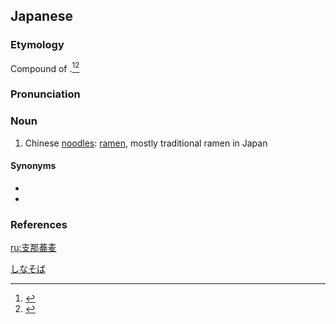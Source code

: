 ==Japanese==
{{ja-kanjitab|yomi=o|し|な}}

===Etymology===
Compound of {{compound|lang=ja|sort=しなそば|支那|tr1=shina|t1=China|蕎麦|tr2=soba|t2=buckwheat|pos2=used as a [[metonym]] for “buckwheat noodles”}}.<ref name="KDJ">{{R:Kokugo Dai Jiten}}</ref><ref name="DJR">{{R:Daijirin}}</ref>

===Pronunciation===
{{ja-pron|yomi=o|しな そば|acc=0|acc_ref=DJR}}

===Noun===
{{ja-noun|しな そば}}

# Chinese [[noodle]]s: [[ramen]], mostly traditional ramen in Japan

====Synonyms====
* {{ja-r|linkto=中華蕎麦|中華 蕎麦|ちゅうか そば}}
* {{ja-r|ラーメン}}

===References===
<references/>

[[Category:ja:Foods|しなそば]]

[[ru:支那蕎麦]]